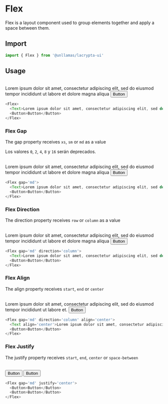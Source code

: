 
# Flex

Flex is a layout component used to group elements together and apply a space between them.

## Import 

```js
import { Flex } from '@unllamas/lacrypta-ui'
```

## Usage

<br />

<Card variant='outline' spacing={4}>
  <Container size='sm'>
    <Flex>
      <Text>Lorem ipsum dolor sit amet, consectetur adipiscing elit, sed do eiusmod tempor incididunt ut labore et dolore magna aliqua</Text>
      <Button>Button</Button>
    </Flex>
  </Container>
</Card>

```js
<Flex>
  <Text>Lorem ipsum dolor sit amet, consectetur adipiscing elit, sed do eiusmod tempor incididunt ut labore et dolore magna aliqua</Text>
  <Button>Button</Button>
</Flex>
```

### Flex Gap

The gap property receives `xs`, `sm` or `md` as a value

<Callout type="warning">Los valores `0`, `2`, `4`, `8` y `16` serán deprecados.</Callout>

<br />

<Card variant='outline' spacing={4}>
  <Container size='sm'>
    <Flex gap='md'>
      <Text>Lorem ipsum dolor sit amet, consectetur adipiscing elit, sed do eiusmod tempor incididunt ut labore et dolore magna aliqua</Text>
      <Button>Button</Button>
    </Flex>
  </Container>
</Card>

```js
<Flex gap='md'>
  <Text>Lorem ipsum dolor sit amet, consectetur adipiscing elit, sed do eiusmod tempor incididunt ut labore et dolore magna aliqua</Text>
  <Button>Button</Button>
</Flex>
```

### Flex Direction

The direction property receives `row` or `column` as a value

<br />

<Card variant='outline' spacing={4}>
  <Container size='sm'>
    <Flex gap='md' direction='column' >
      <Text>Lorem ipsum dolor sit amet, consectetur adipiscing elit, sed do eiusmod tempor incididunt ut labore et dolore magna aliqua</Text>
      <Button>Button</Button>
    </Flex>
  </Container>
</Card>

```js
<Flex gap='md' direction='column'>
  <Text>Lorem ipsum dolor sit amet, consectetur adipiscing elit, sed do eiusmod tempor incididunt ut labore et dolore magna aliqua</Text>
  <Button>Button</Button>
</Flex>
```

### Flex Align

The align property receives `start`, `end` or `center`

<br />

<Card variant='outline' spacing={4}>
  <Container size='sm'>
    <Flex gap='md' direction='column' align='center'>
      <Text align='center'>Lorem ipsum dolor sit amet, consectetur adipiscing elit, sed do eiusmod tempor incididunt ut labore et.</Text>
      <Button>Button</Button>
    </Flex>
  </Container>
</Card>

```js
<Flex gap='md' direction='column' align='center'>
  <Text align='center'>Lorem ipsum dolor sit amet, consectetur adipiscing elit, sed do eiusmod tempor incididunt ut labore et.</Text>
  <Button>Button</Button>
</Flex>
```

### Flex Justify

The justify property receives `start`, `end`, `center` or `space-between`

<br />

<Card variant='outline' spacing={4}>
  <Container size='sm'>
    <Flex gap='md' justify='center'>
      <Button>Button</Button>
      <Button>Button</Button>
    </Flex>
  </Container>
</Card>

```js
<Flex gap='md' justify='center'>
  <Button>Button</Button>
  <Button>Button</Button>
</Flex>
```



